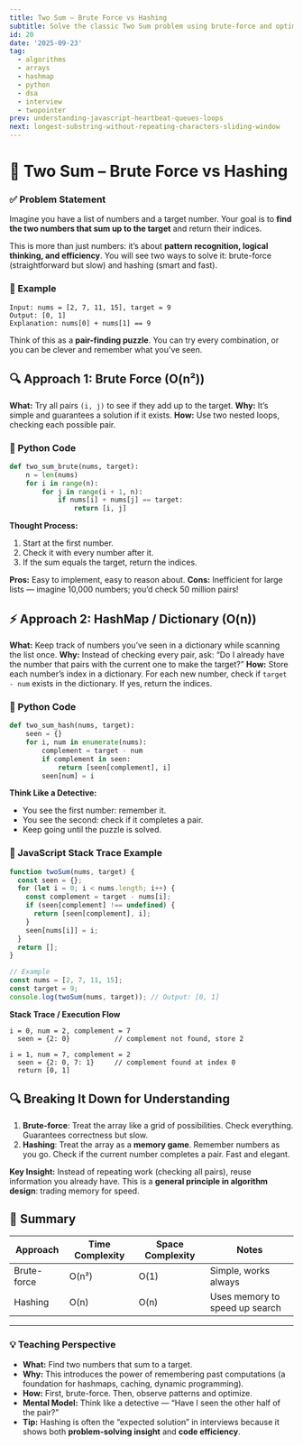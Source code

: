 ```yaml
---
title: Two Sum – Brute Force vs Hashing
subtitle: Solve the classic Two Sum problem using brute-force and optimized hashing techniques, a must-know algorithm for coding interviews.
id: 20
date: '2025-09-23'
tag:
  - algorithms
  - arrays
  - hashmap
  - python
  - dsa
  - interview
  - twopointer
prev: understanding-javascript-heartbeat-queues-loops
next: longest-substring-without-repeating-characters-sliding-window
---
```

# 🧠 Two Sum – Brute Force vs Hashing

### ✅ Problem Statement

Imagine you have a list of numbers and a target number. Your goal is to **find the two numbers that sum up to the target** and return their indices.

This is more than just numbers: it’s about **pattern recognition, logical thinking, and efficiency**. You will see two ways to solve it: brute-force (straightforward but slow) and hashing (smart and fast).

### 🧩 Example

```text
Input: nums = [2, 7, 11, 15], target = 9
Output: [0, 1]
Explanation: nums[0] + nums[1] == 9
```

Think of this as a **pair-finding puzzle**. You can try every combination, or you can be clever and remember what you've seen.

## 🔍 Approach 1: Brute Force (O(n²))

**What:** Try all pairs `(i, j)` to see if they add up to the target.
**Why:** It’s simple and guarantees a solution if it exists.
**How:** Use two nested loops, checking each possible pair.

### 🐍 Python Code

```python
def two_sum_brute(nums, target):
    n = len(nums)
    for i in range(n):
        for j in range(i + 1, n):
            if nums[i] + nums[j] == target:
                return [i, j]
```

**Thought Process:**

1. Start at the first number.
2. Check it with every number after it.
3. If the sum equals the target, return the indices.

**Pros:** Easy to implement, easy to reason about.
**Cons:** Inefficient for large lists — imagine 10,000 numbers; you’d check 50 million pairs!

## ⚡ Approach 2: HashMap / Dictionary (O(n))

**What:** Keep track of numbers you’ve seen in a dictionary while scanning the list once.
**Why:** Instead of checking every pair, ask: “Do I already have the number that pairs with the current one to make the target?”
**How:** Store each number’s index in a dictionary. For each new number, check if `target - num` exists in the dictionary. If yes, return the indices.

### 🐍 Python Code

```python
def two_sum_hash(nums, target):
    seen = {}
    for i, num in enumerate(nums):
        complement = target - num
        if complement in seen:
            return [seen[complement], i]
        seen[num] = i
```

**Think Like a Detective:**

- You see the first number: remember it.
- You see the second: check if it completes a pair.
- Keep going until the puzzle is solved.

### 🧪 JavaScript Stack Trace Example

```javascript
function twoSum(nums, target) {
  const seen = {};
  for (let i = 0; i < nums.length; i++) {
    const complement = target - nums[i];
    if (seen[complement] !== undefined) {
      return [seen[complement], i];
    }
    seen[nums[i]] = i;
  }
  return [];
}

// Example
const nums = [2, 7, 11, 15];
const target = 9;
console.log(twoSum(nums, target)); // Output: [0, 1]
```

**Stack Trace / Execution Flow**

```
i = 0, num = 2, complement = 7
  seen = {2: 0}           // complement not found, store 2

i = 1, num = 7, complement = 2
  seen = {2: 0, 7: 1}     // complement found at index 0
  return [0, 1]
```

## 🔍 Breaking It Down for Understanding

1. **Brute-force**: Treat the array like a grid of possibilities. Check everything. Guarantees correctness but slow.
2. **Hashing**: Treat the array as a **memory game**. Remember numbers as you go. Check if the current number completes a pair. Fast and elegant.

**Key Insight:**
Instead of repeating work (checking all pairs), reuse information you already have. This is a **general principle in algorithm design**: trading memory for speed.

## 📝 Summary

| Approach    | Time Complexity | Space Complexity | Notes                          |
| ----------- | --------------- | ---------------- | ------------------------------ |
| Brute-force | O(n²)           | O(1)             | Simple, works always           |
| Hashing     | O(n)            | O(n)             | Uses memory to speed up search |

---

### 💡 Teaching Perspective

- **What:** Find two numbers that sum to a target.
- **Why:** This introduces the power of remembering past computations (a foundation for hashmaps, caching, dynamic programming).
- **How:** First, brute-force. Then, observe patterns and optimize.
- **Mental Model:** Think like a detective — “Have I seen the other half of the pair?”
- **Tip:** Hashing is often the “expected solution” in interviews because it shows both **problem-solving insight** and **code efficiency**.

